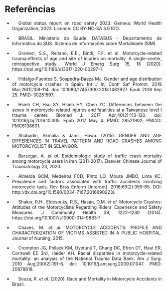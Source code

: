 <style>
p {
  text-align: justify;  
  text-indent: 20px;   
}
</style> 

# Referências {-}

- <p>Global status report on road safety 2023. Geneva: World Health Organization; 2023. Licence: CC BY-NC-SA 3.0 IGO.

- <p>BRASIL. Ministério da Saúde. DATASUS - Departamento de Informática do SUS. Sistema de Informações sobre Mortalidade (SIM). 

- <p>Granieri, S.S., Reitano, E.E., Bindi, F.F. et al. Motorcycle-related trauma:effects of age and site of injuries on mortality. A single-center, retrospective study.. World J Emerg Surg 15, 18 (2020). https://doi.org/10.1186/s13017-020-00297-1 

- <p>Hidalgo-Fuentes S, Sospedra-Baeza MJ. Gender and age distribution of motorcycle crashes in Spain. Int J Inj Contr Saf Promot. 2019 Mar;26(1):108-114. doi: 10.1080/17457300.2018.1482927. Epub 2018 Sep 25. PMID: 30251597.  

- <p>Hsieh CH, Hsu SY, Hsieh HY, Chen YC. Differences between the sexes in motorcycle-related injuries and fatalities at a Taiwanese level I trauma center. Biomed J. 2017 Apr;40(2):113-120. doi: 10.1016/j.bj.2016.10.005. Epub 2017 May 4. PMID: 28521902; PMCID: PMC6138601.

- <p>Shabadin, Akmalia & Jamil, Hawa. (2015). GENDER AND AGE DIFFERENCES IN TRAVEL PATTERN AND ROAD CRASHES AMONG MOTORCYCLIST IN SELANGOR. 

- <p>Barzegar, A. *et al*. Epidemiologic study of traffic crash mortality among motorcycle users in Iran (2011-2017). Elsevier. Chinese Journal of Traumatology 23, 2020.

- <p>Almeida GCM, Medeiros FCD, Pinto LO, Moura JMBO, Lima KC. Prevalence and factors associated with traffic accidents involving motorcycle taxis. Rev Bras Enferm [Internet]. 2016;69(2):359-65. DOI: http://dx.doi.org/10.1590/0034-7167.2016690223i.

- <p>Shaker, R.H., Eldesouky, R.S., Hasan, O.M. *et al.* Motorcycle Crashes: Attitudes of the Motorcyclists Regarding Riders’ Experience and Safety Measures. J Community Health 39, 1222–1230 (2014). https://doi.org/10.1007/s10900-014-9883-1

- <p>Chaves, M. *et al*. MOTORCYCLE ACCIDENTS: PROFILE AND CHARACTERIZATION OF VICTIMS ASSISTED IN A PUBLIC HOSPITAL. Journal of Nursing, 2015.

- <p>Crompton JG, Pollack KM, Oyetunji T, Chang DC, Efron DT, Haut ER, Cornwell EE 3rd, Haider AH. Racial disparities in motorcycle-related mortality: an analysis of the National Trauma Data Bank. Am J Surg. 2010 Aug;200(2):191-6. doi: 10.1016/j.amjsurg.2009.07.047. PMID: 20678618.

- <p>Souza, R. *et al*. (2020). Race and Mortality in Motorcycle Accidents in Brazil. 